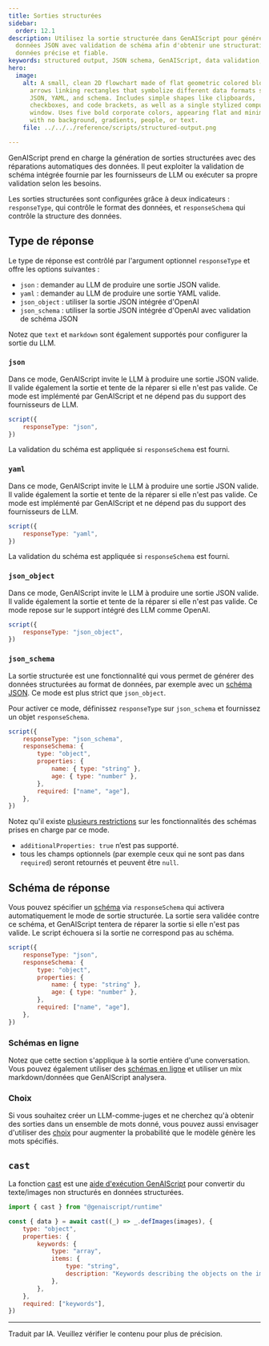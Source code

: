 ```yaml
---
title: Sorties structurées
sidebar:
  order: 12.1
description: Utilisez la sortie structurée dans GenAIScript pour générer des
  données JSON avec validation de schéma afin d'obtenir une structuration des
  données précise et fiable.
keywords: structured output, JSON schema, GenAIScript, data validation, reliable data
hero:
  image:
    alt: A small, clean 2D flowchart made of flat geometric colored blocks, with
      arrows linking rectangles that symbolize different data formats such as
      JSON, YAML, and schema. Includes simple shapes like clipboards,
      checkboxes, and code brackets, as well as a single stylized computer
      window. Uses five bold corporate colors, appearing flat and minimalistic
      with no background, gradients, people, or text.
    file: ../../../reference/scripts/structured-output.png

---
```



GenAIScript prend en charge la génération de sorties structurées avec des réparations automatiques des données. Il peut exploiter la validation de schéma intégrée fournie par les fournisseurs de LLM ou exécuter sa propre validation selon les besoins.

<YouTube id="https://youtube.com/U6mWnZOCalo/" posterQuality="high" />

Les sorties structurées sont configurées grâce à deux indicateurs : `responseType`, qui contrôle le format des données, et `responseSchema` qui contrôle la structure des données.

## Type de réponse

Le type de réponse est contrôlé par l'argument optionnel `responseType` et offre les options suivantes :

* `json` : demander au LLM de produire une sortie JSON valide.
* `yaml` : demander au LLM de produire une sortie YAML valide.
* `json_object` : utiliser la sortie JSON intégrée d'OpenAI
* `json_schema` : utiliser la sortie JSON intégrée d'OpenAI avec validation de schéma JSON

Notez que `text` et `markdown` sont également supportés pour configurer la sortie du LLM.

### `json`

Dans ce mode, GenAIScript invite le LLM à produire une sortie JSON valide. Il valide également la sortie et tente de la réparer si elle n'est pas valide.
Ce mode est implémenté par GenAIScript et ne dépend pas du support des fournisseurs de LLM.

```js
script({
    responseType: "json",
})
```

La validation du schéma est appliquée si `responseSchema` est fourni.

### `yaml`

Dans ce mode, GenAIScript invite le LLM à produire une sortie JSON valide. Il valide également la sortie et tente de la réparer si elle n'est pas valide.
Ce mode est implémenté par GenAIScript et ne dépend pas du support des fournisseurs de LLM.

```js
script({
    responseType: "yaml",
})
```

La validation du schéma est appliquée si `responseSchema` est fourni.

### `json_object`

Dans ce mode, GenAIScript invite le LLM à produire une sortie JSON valide. Il valide également la sortie et tente de la réparer si elle n'est pas valide.
Ce mode repose sur le support intégré des LLM comme OpenAI.

```js "responseSchema"
script({
    responseType: "json_object",
})
```

### `json_schema`

La sortie structurée est une fonctionnalité qui vous permet de générer des données structurées au format de données, par exemple avec un [schéma JSON](/genaiscript/reference/scripts/schemas). Ce mode est plus strict que `json_object`.

Pour activer ce mode, définissez `responseType` sur `json_schema` et fournissez un objet `responseSchema`.

```js "responseType: 'json_schema'"
script({
    responseType: "json_schema",
    responseSchema: {
        type: "object",
        properties: {
            name: { type: "string" },
            age: { type: "number" },
        },
        required: ["name", "age"],
    },
})
```

Notez qu'il existe [plusieurs restrictions](https://platform.openai.com/docs/guides/structured-outputs/how-to-use) sur les fonctionnalités des schémas prises en charge par ce mode.

* `additionalProperties: true` n’est pas supporté.
* tous les champs optionnels (par exemple ceux qui ne sont pas dans `required`) seront retournés et peuvent être `null`.

## Schéma de réponse

Vous pouvez spécifier un [schéma](/genaiscript/reference/scripts/schemas) via `responseSchema` qui activera automatiquement le mode de sortie structurée. La sortie sera validée contre ce schéma, et GenAIScript tentera de réparer la sortie si elle n'est pas valide. Le script échouera si la sortie ne correspond pas au schéma.

```js "responseSchema"
script({
    responseType: "json",
    responseSchema: {
        type: "object",
        properties: {
            name: { type: "string" },
            age: { type: "number" },
        },
        required: ["name", "age"],
    },
})
```

### Schémas en ligne

Notez que cette section s'applique à la sortie entière d'une conversation. Vous pouvez également utiliser des [schémas en ligne](/genaiscript/reference/scripts/schemas) et utiliser un mix markdown/données que GenAIScript analysera.

### Choix

Si vous souhaitez créer un LLM-comme-juges et ne cherchez qu'à obtenir des sorties dans un ensemble de mots donné, vous pouvez aussi envisager d'utiliser des [choix](/genaiscript/reference/scripts/choices) pour augmenter la probabilité que le modèle génère les mots spécifiés.

## `cast`

La fonction [cast](/genaiscript/reference/runtime/cast) est une [aide d'exécution GenAIScript](/genaiscript/reference/runtime) pour convertir du texte/images non structurés en données structurées.

```js "cast"
import { cast } from "@genaiscript/runtime"

const { data } = await cast((_) => _.defImages(images), {
    type: "object",
    properties: {
        keywords: {
            type: "array",
            items: {
                type: "string",
                description: "Keywords describing the objects on the image",
            },
        },
    },
    required: ["keywords"],
})
```

<hr />

Traduit par IA. Veuillez vérifier le contenu pour plus de précision.
